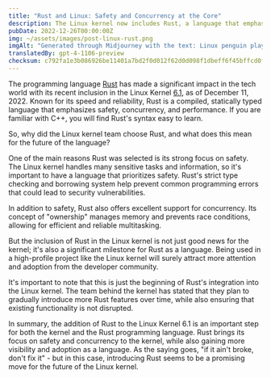 ```yaml
---
title: "Rust and Linux: Safety and Concurrency at the Core"
description: The Linux kernel now includes Rust, a language that emphasizes reliability and performance. This marks a significant milestone for Rust and the kernel.
pubDate: 2022-12-26T00:00:00Z
img: ~/assets/images/post-linux-rust.png
imgAlt: "Generated through Midjourney with the text: Linux penguin playing with a crab from the Rust programming language, antarctica, layered paper art, diorama, shadowbox, volumetric lighting --v 4"
translatedBy: gpt-4-1106-preview
checksum: c792fa1e3b086926be11401a7bd2f0d012f62d0d098f1dbeff6f45bffcd0f4fd
---
```


The programming language [Rust](https://www.rust-lang.org) has made a significant impact in the tech world with its recent inclusion in the Linux Kernel [6.1](https://lkml.org/lkml/2022/12/11/206), as of December 11, 2022. Known for its speed and reliability, Rust is a compiled, statically typed language that emphasizes safety, concurrency, and performance. If you are familiar with C++, you will find Rust's syntax easy to learn.

So, why did the Linux kernel team choose Rust, and what does this mean for the future of the language?

One of the main reasons Rust was selected is its strong focus on safety. The Linux kernel handles many sensitive tasks and information, so it's important to have a language that prioritizes safety. Rust's strict type checking and borrowing system help prevent common programming errors that could lead to security vulnerabilities.

In addition to safety, Rust also offers excellent support for concurrency. Its concept of "ownership" manages memory and prevents race conditions, allowing for efficient and reliable multitasking.

But the inclusion of Rust in the Linux kernel is not just good news for the kernel; it's also a significant milestone for Rust as a language. Being used in a high-profile project like the Linux kernel will surely attract more attention and adoption from the developer community.

It's important to note that this is just the beginning of Rust's integration into the Linux kernel. The team behind the kernel has stated that they plan to gradually introduce more Rust features over time, while also ensuring that existing functionality is not disrupted.

In summary, the addition of Rust to the Linux Kernel 6.1 is an important step for both the kernel and the Rust programming language. Rust brings its focus on safety and concurrency to the kernel, while also gaining more visibility and adoption as a language. As the saying goes, "if it ain't broke, don't fix it" - but in this case, introducing Rust seems to be a promising move for the future of the Linux kernel.
